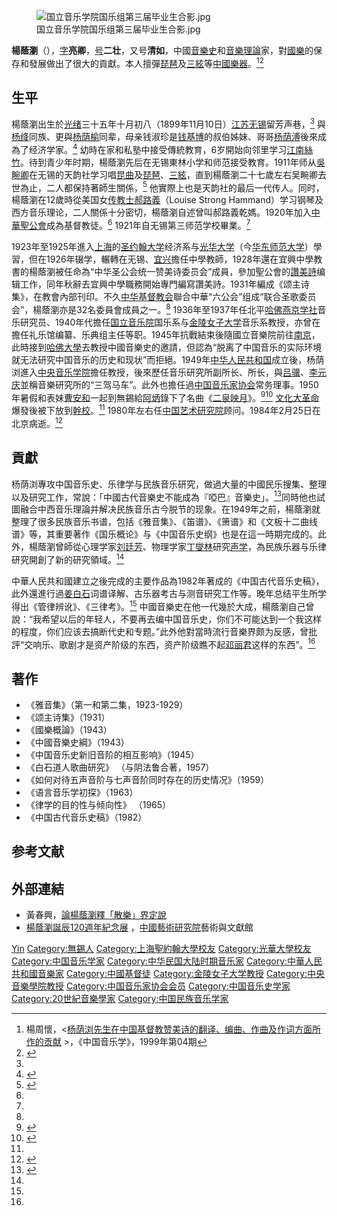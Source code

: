 {{Infobox person
| honorific_prefix          = 
| name                      = 楊蔭瀏
| honorific_suffix          = 
| native_name               = 
| native_name_lang          = 
| image                     =音樂研究所合影.jpg
| caption                   =楊蔭瀏（左一）和李元庆、[[吕骥|吕骥]]等，1954年攝
| birth_name                =
| birth_date                = 
{{Birth date|1899|11|10}}| birth_place               =  {{flagicon|QING}}[[大清|大清]][[江蘇|江蘇]][[無錫|無錫]]
| death_date                = 
{{Death date and age|1984|2|25|1899|11|10}}| death_place               ={{CHN-1949}}[[北京|北京]]
| death_cause               = 
| alma_mater                = [[圣约翰大学_(上海)|圣约翰大学]]、[[光华大学|光华大学]]
| influences = [[吴畹卿|吴畹卿]]、[[郝路義|郝路義]]、[[劉廷芳_(傳教士)|刘廷芳]]、[[丁燮林|丁燮林]]
| religion                  =[[中華聖公會|中華聖公會]]<ref name="中國音樂學"/>
| parents                   =杨钟琳（父）、钱淑珍（母）
| relatives                 =兄[[杨荫溥|杨荫溥]]、表妹[[曹安和|曹安和]]
| occupation                =  音樂史學家、音樂理論家
}}

[[File:国立音乐学院国乐组第三届毕业生合影.jpg|thumb]]

'''楊蔭瀏'''（{{bd|1899年|11月10日|1984年|2月25日|catIdx=Y杨}}），[[表字|字]]'''亮卿'''，[[号|号]]'''二壮'''，又号'''清如'''，中國[[音樂史|音樂史]]和[[音樂理論|音樂理論]]家，對[[國樂|國樂]]的保存和發展做出了很大的貢獻。本人擅彈[[琵琶|琵琶]]及[[三絃|三絃]]等[[中國樂器|中國樂器]]。<ref name="中國音樂學">楊周懷，<[http://mall.cnki.net/magazine/Article/ZYYX199904004.htm 杨荫浏先生在中国基督教赞美诗的翻译、编曲、作曲及作词方面所作的贡献] {{Wayback|url=http://mall.cnki.net/magazine/Article/ZYYX199904004.htm |date=20190831201738 }}>，《中国音乐学》，1999年第04期</ref><ref name="史學網">{{Cite web|url=http://www.zgyysxw.com/templates/zgyy/second.aspx?nodeid=18&page=ContentPage&contentid=53|title=杨荫浏|accessdate=2015-01-12|date=2010-04-13|publisher=中國音樂史學網|archive-url=https://web.archive.org/web/20150113045151/http://www.zgyysxw.com/templates/zgyy/second.aspx?nodeid=18&page=ContentPage&contentid=53|archive-date=2015-01-13|dead-url=yes}}</ref>

== 生平 ==
楊蔭瀏出生於[[光绪|光绪]]三十五年十月初八（1899年11月10日）[[江苏|江苏]][[无锡|无锡]]留芳声巷，<ref name="史學網"/> 與[[杨绛|杨绛]]同族、更與[[杨荫榆|杨荫榆]]同辈，母亲钱淑珍是[[钱基博|钱基博]]的叔伯姊妹、哥哥[[杨荫溥|杨荫溥]]後來成為了经济学家。<ref name="宗教">{{Cite web|url=http://www.mzb.com.cn/html/report/333418-1.htm|title=杨荫浏：中国宗教音乐研究的拓荒者|author=翟风俭|accessdate=2015-01-12|date=2012-09-30|publisher=中國民族宗教網|deadurl=yes|archiveurl=https://web.archive.org/web/20150112210222/http://www.mzb.com.cn/html/report/333418-1.htm|archivedate=2015-01-12}}</ref> 幼時在家和私塾中接受傳統教育，6岁開始向邻里学习[[江南絲竹|江南絲竹]]。待到青少年时期，楊蔭瀏先后在无锡東林小学和师范接受教育。1911年师从[[吳畹卿|吳畹卿]]在无锡的天韵社学习唱[[昆曲|昆曲]]及[[琵琶|琵琶]]、[[三絃|三絃]]，直到楊蔭瀏二十七歲左右吴畹卿去世為止，二人都保持著師生關係，<ref name="自述">{{Cite web|url=http://www.kunqushe.com/a/article_4035.html|title=杨荫浏自述|author=楊蔭瀏|accessdate=2015-01-12|date=2013-01-29|publisher=中國昆曲社|deadurl=yes|archiveurl=https://web.archive.org/web/20150112161827/http://www.kunqushe.com/a/article_4035.html|archivedate=2015-01-12}}</ref> 他實際上也是天韵社的最后一代传人。同时，楊蔭瀏在12歲時從美国女[[传教士|传教士]][[郝路義|郝路義]]（Louise Strong Hammand）学习钢琴及西方音乐理论，二人關係十分密切，楊蔭瀏自述曾叫郝路義乾媽。1920年加入[[中華聖公會|中華聖公會]]成為基督教徒。<ref name="中國音樂學"/> 1921年自无锡第三师范学校畢業。<ref name="人教社"/>

1923年至1925年進入[[上海|上海]]的[[圣约翰大学_(上海)|圣约翰大学]]经济系与[[光华大学|光华大学]]（今[[华东师范大学|华东师范大学]]）學習，但在1926年辍学，輾轉在无锡、[[宜兴|宜兴]]擔任中學教師，1928年還在宜興中學教書的楊蔭瀏被任命為“中华圣公会统一赞美诗委员会”成員，參加聖公會的[[讚美詩|讚美詩]]编辑工作，同年秋辭去宜興中學職務開始專門編寫讚美詩。1931年編成《颂主诗集》，在教會內部刊印。不久[[中华基督教会|中华基督教会]]聯合中華“六公会”组成“联合圣歌委员会”，楊蔭瀏亦是32名委員會成員之一。<ref name="中國音樂學"/> 1936年至1937年任北平[[哈佛燕京学社|哈佛燕京学社]]音乐研究员、1940年代擔任[[国立音乐院|国立音乐院]]国乐系与[[金陵女子大学|金陵女子大学]]音乐系教授，亦曾在擔任礼乐馆编纂、乐典组主任等职。1945年抗戰結束後隨國立音樂院前往[[南京|南京]]，此時接到[[哈佛大學|哈佛大學]]去教授中國音樂史的邀請，但認為“脱离了中国音乐的实际环境就无法研究中国音乐的历史和现状”而拒絕。1949年[[中华人民共和国|中华人民共和国]]成立後，杨荫浏進入[[中央音乐学院|中央音乐学院]]擔任教授，後來歷任音乐研究所副所长、所长，與[[吕骥|吕骥]]、[[李元慶_(音樂家)|李元庆]]並稱音樂研究所的“三驾马车”。此外也擔任過[[中国音乐家协会|中国音乐家协会]]常务理事。1950年暑假和表妹[[曹安和|曹安和]]一起到無錫給[[阿炳|阿炳]]錄下了名曲《[[二泉映月|二泉映月]]》。<ref name="新民晚報">{{Cite web|url=http://xmwb.news365.com.cn/xqtygb/201408/t20140831_1260929.html|title=杨荫浏为阿炳记录《二泉映月》|accessdate=2015-01-12|author=杨廷杰|date=2014-08-31|publisher=北京青年報|deadurl=yes|archiveurl=https://archive.is/20150114005136/http://xmwb.news365.com.cn/xqtygb/201408/t20140831_1260929.html|archivedate=2015-01-14}}</ref><ref name="北青">{{Cite web|url=http://epaper.ynet.com/html/2014-03/27/content_48627.htm?div=0|title=专注间杨荫浏谱就了绝唱|accessdate=2015-01-12|date=2014-03-27|publisher=新民晚報|archive-date=2016-03-04|archive-url=https://web.archive.org/web/20160304134747/http://epaper.ynet.com/html/2014-03/27/content_48627.htm?div=0|dead-url=no}}</ref> [[文化大革命|文化大革命]]爆發後被下放到[[幹校|幹校]]。<ref name="北青"/> 1980年左右任[[中国艺术研究院|中国艺术研究院]]顾问。1984年2月25日在北京病逝。<ref name="人教社">{{Cite web|url=http://www.pep.com.cn/yinyue/xszx/zwyyj/201103/t20110309_1025783.htm|title=杨荫浏|accessdate=2015-01-12|date=2011-03-09|publisher=[[人民教育出版社|人民教育出版社]]|archive-date=2016-03-05|archive-url=https://web.archive.org/web/20160305033039/http://www.pep.com.cn/yinyue/xszx/zwyyj/201103/t20110309_1025783.htm|dead-url=no}}</ref>

== 貢獻 ==
杨荫浏專攻中国音乐史、乐律学与民族音乐研究，做過大量的中國民乐搜集、整理以及研究工作，常說：「中國古代音樂史不能成為『啞巴』音樂史」。<ref name=接軌>{{Cite web|url=http://news.xinhuanet.com/politics/2015-07/20/c_1115977536.htm|title=古琴大师吴文光：致力让古琴音乐跟世界接轨|accessdate=2016-06-26|work=|publisher=新華網|date=2015年7月20日|archive-date=2017-03-08|archive-url=https://web.archive.org/web/20170308133641/http://news.xinhuanet.com/politics/2015-07/20/c_1115977536.htm|dead-url=no}}</ref>同時他也試圖融合中西音乐理論并解决民族音乐古今脱节的现象。在1949年之前，楊蔭瀏就整理了很多民族音乐书谱，包括《雅音集》、《笛谱》、《箫谱》和《文板十二曲线谱》等，其重要著作《国乐概论》与《中国音乐史纲》也是在這一時期完成的。此外，楊蔭瀏曾師從心理学家[[劉廷芳_(傳教士)|刘廷芳]]、物理学家[[丁燮林|丁燮林]]研究[[声学|声学]]，為民族乐器与乐律研究開創了新的研究領域。<ref name="人教社"/>

中華人民共和國建立之後完成的主要作品為1982年著成的《中国古代音乐史稿》，此外還進行過[[姜白石|姜白石]]词谱译解、古乐器考古与测音研究工作等。晚年总结平生所学得出《管律辨讹》、《三律考》。<ref name="人教社"/> 中國音樂史在他一代幾於大成，楊蔭瀏自己曾說：“我希望以后的年轻人，不要再去编中国音乐史，你们不可能达到一个我这样的程度，你们应该去搞断代史和专题。”此外他對當時流行音樂界颇为反感，曾批評“交响乐、歌剧才是资产阶级的东西，资产阶级瞧不起[[邓丽君|邓丽君]]这样的东西”。<ref name="北青"/>

== 著作 ==
*《雅音集》（第一和第二集，1923-1929）
*《颂主诗集》（1931）
*《國樂概論》（1943）
*《中國音樂史綱》（1943）
*《中国音乐史新旧音阶的相互影响》（1945）
*《白石道人歌曲研究》 （与阴法鲁合著，1957）
*《如何对待五声音阶与七声音阶同时存在的历史情况》（1959）
*《语言音乐学初探》（1963）
*《律学的目的性与倾向性》 （1965）
*《中国古代音乐史稿》（1982）

== 参考文献 ==
{{reflist}}

== 外部連結 ==
{{維基文庫作者}}
*黃春興，[http://163.21.236.197/~publish3/journal/421h&s/03.pdf 論楊蔭瀏釋「散樂」界定說] {{Wayback|url=http://163.21.236.197/~publish3/journal/421h%26s/03.pdf |date=20150112170336 }}
* [http://lib.zgysyjy.org.cn/exhi_detail/605745.html 楊蔭瀏誕辰120週年紀念展] {{Wayback|url=http://lib.zgysyjy.org.cn/exhi_detail/605745.html |date=20211224040208 }}，[[中國藝術研究院|中國藝術研究院]]藝術與文獻館

{{中国音乐家协会第三届理事会}}
{{中国文学艺术界联合会第三届全国委员会}}
{{中国文学艺术界联合会第四届全国委员会}}

{{Authority control}}
{{DEFAULTSORT:Yang杨}}
[[Category:楊姓|Yin]]
[[Category:無錫人|Category:無錫人]]
[[Category:上海聖約翰大學校友|Category:上海聖約翰大學校友]]
[[Category:光華大學校友|Category:光華大學校友]]
[[Category:中国音乐学家|Category:中国音乐学家]]
[[Category:中华民国大陆时期音乐家|Category:中华民国大陆时期音乐家]]
[[Category:中華人民共和國音樂家|Category:中華人民共和國音樂家]]
[[Category:中國基督徒|Category:中國基督徒]]
[[Category:金陵女子大学教授|Category:金陵女子大学教授]]
[[Category:中央音樂學院教授|Category:中央音樂學院教授]]
[[Category:中国音乐家协会会员|Category:中国音乐家协会会员]]
[[Category:中国音乐史学家|Category:中国音乐史学家]]
[[Category:20世紀音樂學家|Category:20世紀音樂學家]]
[[Category:中国民族音乐学家|Category:中国民族音乐学家]]